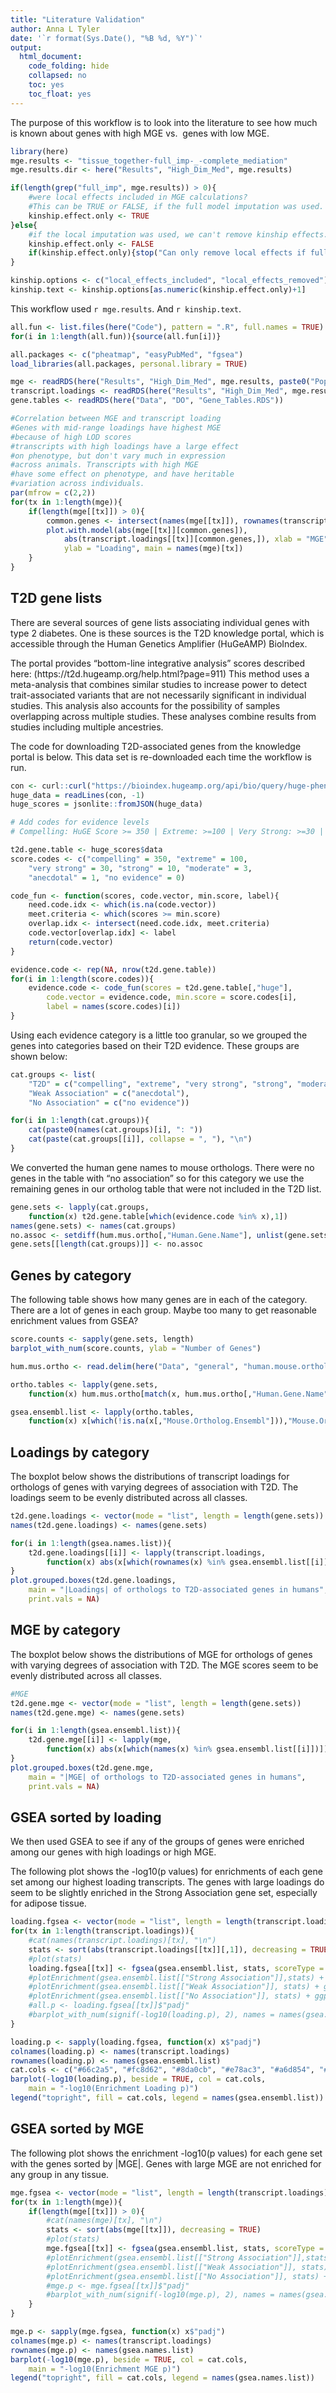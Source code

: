 ```yaml
---
title: "Literature Validation"
author: Anna L Tyler
date: '`r format(Sys.Date(), "%B %d, %Y")`'
output: 
  html_document:
    code_folding: hide
    collapsed: no
    toc: yes
    toc_float: yes
---
```


The purpose of this workflow is to look into the literature
to see how much is known about genes with high MGE vs. 
genes with low MGE.

```r
library(here)
mge.results <- "tissue_together-full_imp-_-complete_mediation"
mge.results.dir <- here("Results", "High_Dim_Med", mge.results)

if(length(grep("full_imp", mge.results)) > 0){
    #were local effects included in MGE calculations?
    #This can be TRUE or FALSE, if the full model imputation was used.
    kinship.effect.only <- TRUE
}else{
    #if the local imputation was used, we can't remove kinship effects.
    kinship.effect.only <- FALSE
    if(kinship.effect.only){stop("Can only remove local effects if full genetic model was used.")}
}

kinship.options <- c("local_effects_included", "local_effects_removed")
kinship.text <- kinship.options[as.numeric(kinship.effect.only)+1]

```

This workflow used `r mge.results`.
And `r kinship.text`.

```r
all.fun <- list.files(here("Code"), pattern = ".R", full.names = TRUE)
for(i in 1:length(all.fun)){source(all.fun[i])}

all.packages <- c("pheatmap", "easyPubMed", "fgsea")
load_libraries(all.packages, personal.library = TRUE)
```

```r
mge <- readRDS(here("Results", "High_Dim_Med", mge.results, paste0("Population_MGE_Loadings_", kinship.text, ".RDS")))
transcript.loadings <- readRDS(here("Results", "High_Dim_Med", mge.results, "Loadings_Transcripts.RDS"))
gene.tables <- readRDS(here("Data", "DO", "Gene_Tables.RDS"))
```

```r
#Correlation between MGE and transcript loading
#Genes with mid-range loadings have highest MGE
#because of high LOD scores
#transcripts with high loadings have a large effect
#on phenotype, but don't vary much in expression
#across animals. Transcripts with high MGE
#have some effect on phenotype, and have heritable
#variation across individuals.
par(mfrow = c(2,2))
for(tx in 1:length(mge)){
    if(length(mge[[tx]]) > 0){
        common.genes <- intersect(names(mge[[tx]]), rownames(transcript.loadings[[tx]]))
        plot.with.model(abs(mge[[tx]][common.genes]), 
            abs(transcript.loadings[[tx]][common.genes,]), xlab = "MGE",
            ylab = "Loading", main = names(mge)[tx])
    }
}
```

## T2D gene lists

There are several sources of gene lists associating 
individual genes with type 2 diabetes. One is these
sources is the T2D knowledge portal, which is
accessible through the Human Genetics Amplifier (HuGeAMP)
BioIndex. 

The portal provides "bottom-line integrative analysis"
scores described here: (https://t2d.hugeamp.org/help.html?page=911)
This method uses a meta-analysis that combines similar
studies to increase power to detect trait-associated variants
that are not necessarily significant in individual studies.
This analysis also accounts for the possibility of samples
overlapping across multiple studies. These analyses combine
results from studies including multiple ancestries.

The code for downloading T2D-associated genes from the
knowledge portal is below. This data set is re-downloaded
each time the workflow is run.

```r
con <- curl::curl("https://bioindex.hugeamp.org/api/bio/query/huge-phenotype?q=t2d&fmt=row")
huge_data = readLines(con, -1)
huge_scores = jsonlite::fromJSON(huge_data)

# Add codes for evidence levels
# Compelling: HuGE Score >= 350 | Extreme: >=100 | Very Strong: >=30 | Strong: >=10 | Moderate: >=3 | Anecdotal: >1 | No Evidence: <=1

t2d.gene.table <- huge_scores$data
score.codes <- c("compelling" = 350, "extreme" = 100, 
    "very strong" = 30, "strong" = 10, "moderate" = 3, 
    "anecdotal" = 1, "no evidence" = 0)

code_fun <- function(scores, code.vector, min.score, label){
    need.code.idx <- which(is.na(code.vector))
    meet.criteria <- which(scores >= min.score)
    overlap.idx <- intersect(need.code.idx, meet.criteria)
    code.vector[overlap.idx] <- label
    return(code.vector)
}

evidence.code <- rep(NA, nrow(t2d.gene.table))
for(i in 1:length(score.codes)){
    evidence.code <- code_fun(scores = t2d.gene.table[,"huge"], 
        code.vector = evidence.code, min.score = score.codes[i], 
        label = names(score.codes)[i])
}

```


Using each evidence category is a little too granular, 
so we grouped the genes into categories based on their
T2D evidence. These groups are shown below:

```r
cat.groups <- list(
    "T2D" = c("compelling", "extreme", "very strong", "strong", "moderate"), 
    "Weak Association" = c("anecdotal"), 
    "No Association" = c("no evidence"))

for(i in 1:length(cat.groups)){
    cat(paste0(names(cat.groups)[i], ": "))
    cat(paste(cat.groups[[i]], collapse = ", "), "\n")
}
```


We converted the human gene names to mouse orthologs.
There were no genes in the table with "no association" so for 
this category we use the remaining genes in our ortholog table
that were not included in the T2D list. 

```r

gene.sets <- lapply(cat.groups, 
    function(x) t2d.gene.table[which(evidence.code %in% x),1])
names(gene.sets) <- names(cat.groups)
no.assoc <- setdiff(hum.mus.ortho[,"Human.Gene.Name"], unlist(gene.sets))
gene.sets[[length(cat.groups)]] <- no.assoc
```

## Genes by category

The following table shows how many genes are in each of the
category. There are a lot of genes in each group. Maybe too
many to get reasonable enrichment values from GSEA?

```r
score.counts <- sapply(gene.sets, length)
barplot_with_num(score.counts, ylab = "Number of Genes")
```


```r
hum.mus.ortho <- read.delim(here("Data", "general", "human.mouse.orthologs.txt")) 

ortho.tables <- lapply(gene.sets, 
    function(x) hum.mus.ortho[match(x, hum.mus.ortho[,"Human.Gene.Name"]),])

gsea.ensembl.list <- lapply(ortho.tables, 
    function(x) x[which(!is.na(x[,"Mouse.Ortholog.Ensembl"])),"Mouse.Ortholog.Ensembl"])

```

## Loadings by category

The boxplot below shows the distributions of transcript loadings
for orthologs of genes with varying degrees of association
with T2D. The loadings seem to be evenly distributed across
all classes.

```r
t2d.gene.loadings <- vector(mode = "list", length = length(gene.sets))
names(t2d.gene.loadings) <- names(gene.sets)

for(i in 1:length(gsea.names.list)){
    t2d.gene.loadings[[i]] <- lapply(transcript.loadings, 
        function(x) abs(x[which(rownames(x) %in% gsea.ensembl.list[[i]])]))
}
plot.grouped.boxes(t2d.gene.loadings, 
    main = "|Loadings| of orthologs to T2D-associated genes in humans",
    print.vals = NA)
```

## MGE by category

The boxplot below shows the distributions of MGE for orthologs 
of genes with varying degrees of association with T2D. The MGE
scores seem to be evenly distributed across all classes.


```r
#MGE
t2d.gene.mge <- vector(mode = "list", length = length(gene.sets))
names(t2d.gene.mge) <- names(gene.sets)

for(i in 1:length(gsea.ensembl.list)){
    t2d.gene.mge[[i]] <- lapply(mge, 
        function(x) abs(x[which(names(x) %in% gsea.ensembl.list[[i]])]))
}
plot.grouped.boxes(t2d.gene.mge, 
    main = "|MGE| of orthologs to T2D-associated genes in humans",
    print.vals = NA)
```

## GSEA sorted by loading

We then used GSEA to see if any of the groups of 
genes were enriched among our genes with high
loadings or high MGE. 

The following plot shows the -log10(p values) for
enrichments of each gene set among our highest
loading transcripts. The genes with large loadings
do seem to be slightly enriched in the Strong Association
gene set, especially for adipose tissue.

```r
loading.fgsea <- vector(mode = "list", length = length(transcript.loadings))
for(tx in 1:length(transcript.loadings)){
    #cat(names(transcript.loadings)[tx], "\n")
    stats <- sort(abs(transcript.loadings[[tx]][,1]), decreasing = TRUE)
    #plot(stats)
    loading.fgsea[[tx]] <- fgsea(gsea.ensembl.list, stats, scoreType = "pos")    
    #plotEnrichment(gsea.ensembl.list[["Strong Association"]],stats) + ggplot2::labs(title="Strong Association")
    #plotEnrichment(gsea.ensembl.list[["Weak Association"]], stats) + ggplot2::labs(title="Weak Association")
    #plotEnrichment(gsea.ensembl.list[["No Association"]], stats) + ggplot2::labs(title="No Association")
    #all.p <- loading.fgsea[[tx]]$"padj"
    #barplot_with_num(signif(-log10(loading.p), 2), names = names(gsea.ensembl.list))
}

loading.p <- sapply(loading.fgsea, function(x) x$"padj")
colnames(loading.p) <- names(transcript.loadings)
rownames(loading.p) <- names(gsea.ensembl.list)
cat.cols <- c("#66c2a5", "#fc8d62", "#8da0cb", "#e78ac3", "#a6d854", "#ffd92f", "#e5c494", "#b3b3b3")[1:length(gene.sets)]
barplot(-log10(loading.p), beside = TRUE, col = cat.cols,
    main = "-log10(Enrichment Loading p)")
legend("topright", fill = cat.cols, legend = names(gsea.ensembl.list))
```

## GSEA sorted by MGE

The following plot shows the enrichment -log10(p values)
for each gene set with the genes sorted by |MGE|. Genes 
with large MGE are not enriched for any group in any tissue.

```r
mge.fgsea <- vector(mode = "list", length = length(transcript.loadings))
for(tx in 1:length(mge)){
    if(length(mge[[tx]]) > 0){
        #cat(names(mge)[tx], "\n")
        stats <- sort(abs(mge[[tx]]), decreasing = TRUE)
        #plot(stats)
        mge.fgsea[[tx]] <- fgsea(gsea.ensembl.list, stats, scoreType = "pos")
        #plotEnrichment(gsea.ensembl.list[["Strong Association"]],stats) + ggplot2::labs(title="Strong Association")
        #plotEnrichment(gsea.ensembl.list[["Weak Association"]], stats) + ggplot2::labs(title="Weak Association")
        #plotEnrichment(gsea.ensembl.list[["No Association"]], stats) + ggplot2::labs(title="No Association")
        #mge.p <- mge.fgsea[[tx]]$"padj"
        #barplot_with_num(signif(-log10(mge.p), 2), names = names(gsea.names.list))
    }
}

mge.p <- sapply(mge.fgsea, function(x) x$"padj")
colnames(mge.p) <- names(transcript.loadings)
rownames(mge.p) <- names(gsea.names.list)
barplot(-log10(mge.p), beside = TRUE, col = cat.cols,
    main = "-log10(Enrichment MGE p)")
legend("topright", fill = cat.cols, legend = names(gsea.names.list))

```